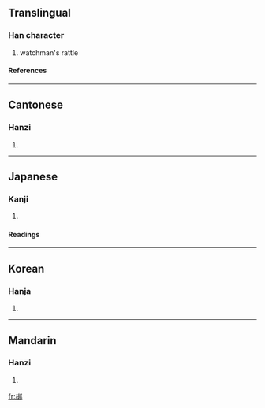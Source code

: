 ==Translingual==
===Han character===
{{Han char|rn=75|rad=木|as=07|sn=11|four=4792<sub>7</sub>|canj=木手十中 (DQJL)}}
# watchman's rattle
====References====
{{Han ref|kx=0528.110|dkj=14831|dj=0917.010|hdz=21192.060|uh=6886|ud=26758|bh=B1F5|bd=45557}}

----
==Cantonese==
===Hanzi===
{{yue-hanzi|jyut=|y=bong1}}
# {{defn|Cantonese}}

----
==Japanese==
===Kanji===
{{ja-kanji|grade=|rs=木07}}
# {{defn|Japanese}} 
====Readings====
{{ja-readings|on=[[ほう]] (hō)|kun=}}

----
==Korean==
===Hanja===
{{ko-hanja|hangeul=방|eumhun=|rv=bang|mr=pang|y=pang}}
# {{defn|Korean}}

----
==Mandarin==
===Hanzi===
{{cmn-hanzi|pin=[[bāng]] ([[bang1]])|wg=pang<sup>1</sup>}}
# {{defn|Mandarin}}

[[fr:梆]]